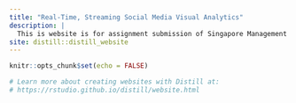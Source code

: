 ```yaml
---
title: "Real-Time, Streaming Social Media Visual Analytics"
description: |
  This is website is for assignment submission of Singapore Management University master program course ISSS608 Visual Analytics and Applications.
site: distill::distill_website
---
```





```r
knitr::opts_chunk$set(echo = FALSE)

# Learn more about creating websites with Distill at:
# https://rstudio.github.io/distill/website.html

```

